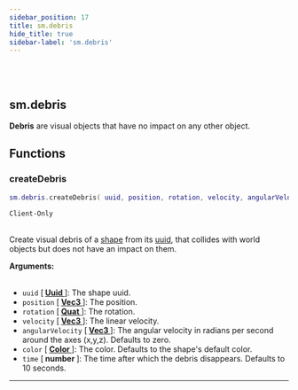 ```yaml
---
sidebar_position: 17
title: sm.debris
hide_title: true
sidebar-label: 'sm.debris'
---
```


<br></br>

## sm.debris

<strong>Debris</strong> are visual objects that have no impact on any other object.

## Functions

### createDebris

```lua
sm.debris.createDebris( uuid, position, rotation, velocity, angularVelocity, color, time )
```
<code>Client-Only</code> <br></br>

Create visual debris of a [shape](/docs/game_script_env/userdata/Shape) from its [uuid](/docs/game_script_env/userdata/Uuid), that collides with world objects but does not have an impact on them.

<strong>Arguments:</strong> <br></br>

- <code>uuid</code> [<strong> <a href="/docs/game_script_env/userdata/Uuid"> Uuid </a> </strong>]: The shape uuid.
- <code>position</code> [<strong> <a href="/docs/game_script_env/userdata/Vec3"> Vec3 </a> </strong>]: The position.
- <code>rotation</code> [<strong> <a href="/docs/game_script_env/userdata/Quat"> Quat </a> </strong>]: The rotation.
- <code>velocity</code> [<strong> <a href="/docs/game_script_env/userdata/Vec3"> Vec3 </a> </strong>]: The linear velocity.
- <code>angularVelocity</code> [<strong> <a href="/docs/game_script_env/userdata/Vec3"> Vec3 </a> </strong>]: The angular velocity in radians per second around the axes (x,y,z). Defaults to zero.
- <code>color</code> [<strong> <a href="/docs/game_script_env/userdata/Color"> Color </a> </strong>]: The color. Defaults to the shape's default color.
- <code>time</code> [<strong> number </strong>]: The time after which the debris disappears. Defaults to 10 seconds.

---





















